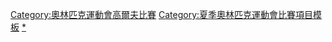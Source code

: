 {{Navbox
|name = 奧林匹克運動會高爾夫比賽
|title = [[夏季奧林匹克運動會高爾夫比賽]]
|state = {{{state|autocollapse}}}
|listclass = hlist
|titlestyle = background:#BFD7FF;
|imageleftstyle = width:60px; <!-- minimize width used by left image cell -->
|imagestyle = width:60px; <!-- same as imageleftstyle to center the list -->
|image = [[File:No image.svg|40px|link=]]
|imageleft = [[Image:Golf pictogram.svg|50px]]
|list1 =
* <span style="color:#aaa">1896</span>
* [[1900年夏季奧林匹克運動會高爾夫比賽|1900]]
* [[1904年夏季奧林匹克運動會高爾夫比賽|1904]]
* <span style="color:#aaa">1908-2012</span>
* [[2016年夏季奧林匹克運動會高爾夫比賽|2016]]
* [[2020年夏季奧林匹克運動會高爾夫比賽|2020]]
|belowclass = hlist
|below = 
* [[奥林匹克运动会高尔夫奖牌得主列表|獎牌得主列表]]
* [[奧運高爾夫場館列表|場館列表]]

|belowstyle = background:#BFD7FF;
}}<includeonly>[[Category:奧林匹克運動會高爾夫比賽]]</includeonly><noinclude>
{{collapsible option}}
[[Category:夏季奧林匹克運動會比賽項目模板]]
[[Category:奧林匹克運動會高爾夫比賽|*]]
</noinclude>